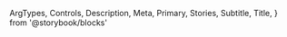   ArgTypes,
  Controls,
  Description,
  Meta,
  Primary,
  Stories,
  Subtitle,
  Title,
} from '@storybook/blocks'


<Meta of={InputRadioStories} />

<Title />

<Subtitle />

<Description />

---

## Props

The component accepts the following props:

<ArgTypes />

<Stories includePrimary={false} title="Radios" />

## Playground

<Primary />

<Controls />
